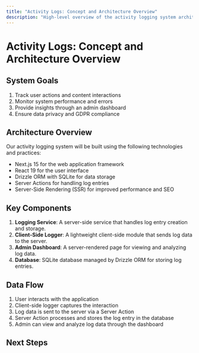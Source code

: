 ```yaml
---
title: "Activity Logs: Concept and Architecture Overview"
description: "High-level overview of the activity logging system architecture"
---
```


# Activity Logs: Concept and Architecture Overview

## System Goals

1. Track user actions and content interactions
2. Monitor system performance and errors
3. Provide insights through an admin dashboard
4. Ensure data privacy and GDPR compliance

## Architecture Overview

Our activity logging system will be built using the following technologies and practices:

- Next.js 15 for the web application framework
- React 19 for the user interface
- Drizzle ORM with SQLite for data storage
- Server Actions for handling log entries
- Server-Side Rendering (SSR) for improved performance and SEO

## Key Components

1. **Logging Service**: A server-side service that handles log entry creation and storage.
2. **Client-Side Logger**: A lightweight client-side module that sends log data to the server.
3. **Admin Dashboard**: A server-rendered page for viewing and analyzing log data.
4. **Database**: SQLite database managed by Drizzle ORM for storing log entries.

## Data Flow

1. User interacts with the application
2. Client-side logger captures the interaction
3. Log data is sent to the server via a Server Action
4. Server Action processes and stores the log entry in the database
5. Admin can view and analyze log data through the dashboard

## Next Steps

<Cards>
  <Card
    title="Setting Up the Project"
    href="/docs/activity-logs/project-setup"
    description="Step-by-step guide to set up the Next.js project with Drizzle ORM"
  />
  <Card
    title="Database Schema Design"
    href="/docs/activity-logs/schema-design"
    description="Designing the database schema for activity logs"
  />
  <Card
    title="Server Actions Implementation"
    href="/docs/activity-logs/server-actions"
    description="Implementing server actions for log processing"
  />
</Cards>
